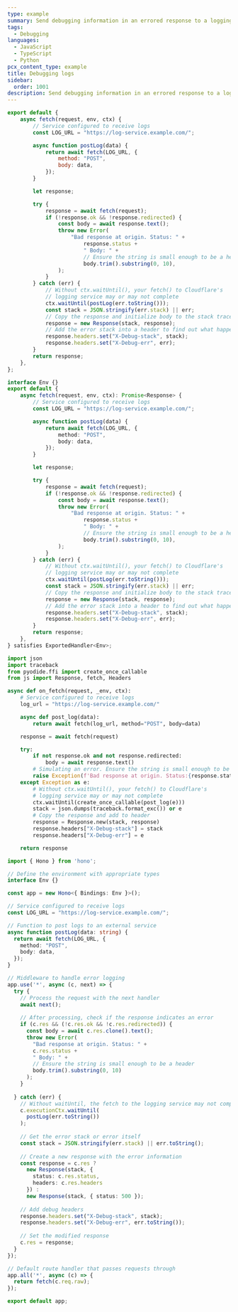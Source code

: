 ```yaml
---
type: example
summary: Send debugging information in an errored response to a logging service.
tags:
  - Debugging
languages:
  - JavaScript
  - TypeScript
  - Python
pcx_content_type: example
title: Debugging logs
sidebar:
  order: 1001
description: Send debugging information in an errored response to a logging service.
---
```



<Tabs syncKey="workersExamples"> <TabItem label="JavaScript" icon="seti:javascript">

```js
export default {
	async fetch(request, env, ctx) {
		// Service configured to receive logs
		const LOG_URL = "https://log-service.example.com/";

		async function postLog(data) {
			return await fetch(LOG_URL, {
				method: "POST",
				body: data,
			});
		}

		let response;

		try {
			response = await fetch(request);
			if (!response.ok && !response.redirected) {
				const body = await response.text();
				throw new Error(
					"Bad response at origin. Status: " +
						response.status +
						" Body: " +
						// Ensure the string is small enough to be a header
						body.trim().substring(0, 10),
				);
			}
		} catch (err) {
			// Without ctx.waitUntil(), your fetch() to Cloudflare's
			// logging service may or may not complete
			ctx.waitUntil(postLog(err.toString()));
			const stack = JSON.stringify(err.stack) || err;
			// Copy the response and initialize body to the stack trace
			response = new Response(stack, response);
			// Add the error stack into a header to find out what happened
			response.headers.set("X-Debug-stack", stack);
			response.headers.set("X-Debug-err", err);
		}
		return response;
	},
};
```

</TabItem> <TabItem label="TypeScript" icon="seti:typescript">

```ts
interface Env {}
export default {
	async fetch(request, env, ctx): Promise<Response> {
		// Service configured to receive logs
		const LOG_URL = "https://log-service.example.com/";

		async function postLog(data) {
			return await fetch(LOG_URL, {
				method: "POST",
				body: data,
			});
		}

		let response;

		try {
			response = await fetch(request);
			if (!response.ok && !response.redirected) {
				const body = await response.text();
				throw new Error(
					"Bad response at origin. Status: " +
						response.status +
						" Body: " +
						// Ensure the string is small enough to be a header
						body.trim().substring(0, 10),
				);
			}
		} catch (err) {
			// Without ctx.waitUntil(), your fetch() to Cloudflare's
			// logging service may or may not complete
			ctx.waitUntil(postLog(err.toString()));
			const stack = JSON.stringify(err.stack) || err;
			// Copy the response and initialize body to the stack trace
			response = new Response(stack, response);
			// Add the error stack into a header to find out what happened
			response.headers.set("X-Debug-stack", stack);
			response.headers.set("X-Debug-err", err);
		}
		return response;
	},
} satisfies ExportedHandler<Env>;
```

</TabItem> <TabItem label="Python" icon="seti:python">

```py
import json
import traceback
from pyodide.ffi import create_once_callable
from js import Response, fetch, Headers

async def on_fetch(request, _env, ctx):
    # Service configured to receive logs
    log_url = "https://log-service.example.com/"

    async def post_log(data):
        return await fetch(log_url, method="POST", body=data)

    response = await fetch(request)

    try:
        if not response.ok and not response.redirected:
            body = await response.text()
        # Simulating an error. Ensure the string is small enough to be a header
        raise Exception(f'Bad response at origin. Status:{response.status} Body:{body.strip()[:10]}')
    except Exception as e:
        # Without ctx.waitUntil(), your fetch() to Cloudflare's
        # logging service may or may not complete
        ctx.waitUntil(create_once_callable(post_log(e)))
        stack = json.dumps(traceback.format_exc()) or e
        # Copy the response and add to header
        response = Response.new(stack, response)
        response.headers["X-Debug-stack"] = stack
        response.headers["X-Debug-err"] = e

    return response
```

</TabItem> <TabItem label="Hono" icon="seti:typescript">

```ts
import { Hono } from 'hono';

// Define the environment with appropriate types
interface Env {}

const app = new Hono<{ Bindings: Env }>();

// Service configured to receive logs
const LOG_URL = "https://log-service.example.com/";

// Function to post logs to an external service
async function postLog(data: string) {
  return await fetch(LOG_URL, {
    method: "POST",
    body: data,
  });
}

// Middleware to handle error logging
app.use('*', async (c, next) => {
  try {
    // Process the request with the next handler
    await next();
    
    // After processing, check if the response indicates an error
    if (c.res && (!c.res.ok && !c.res.redirected)) {
      const body = await c.res.clone().text();
      throw new Error(
        "Bad response at origin. Status: " +
        c.res.status +
        " Body: " +
        // Ensure the string is small enough to be a header
        body.trim().substring(0, 10)
      );
    }
    
  } catch (err) {
    // Without waitUntil, the fetch to the logging service may not complete
    c.executionCtx.waitUntil(
      postLog(err.toString())
    );
    
    // Get the error stack or error itself
    const stack = JSON.stringify(err.stack) || err.toString();
    
    // Create a new response with the error information
    const response = c.res ? 
      new Response(stack, {
        status: c.res.status,
        headers: c.res.headers
      }) : 
      new Response(stack, { status: 500 });
    
    // Add debug headers
    response.headers.set("X-Debug-stack", stack);
    response.headers.set("X-Debug-err", err.toString());
    
    // Set the modified response
    c.res = response;
  }
});

// Default route handler that passes requests through
app.all('*', async (c) => {
  return fetch(c.req.raw);
});

export default app;
```

</TabItem> </Tabs>
